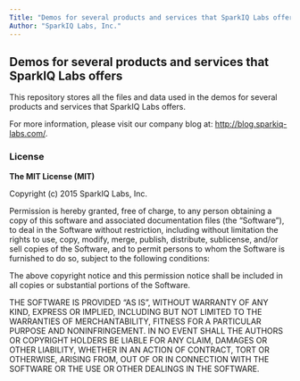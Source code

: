 ---
Title: "Demos for several products and services that SparkIQ Labs offers"
Author: "SparkIQ Labs, Inc."
---

## Demos for several products and services that SparkIQ Labs offers

This repository stores all the files and data used in the demos for several products and services that SparkIQ Labs offers.

For more information, please visit our company blog at: <http://blog.sparkiq-labs.com/>.

### License

**The MIT License (MIT)**

Copyright (c) 2015 SparkIQ Labs, Inc.

Permission is hereby granted, free of charge, to any person obtaining a copy
of this software and associated documentation files (the "Software"), to deal
in the Software without restriction, including without limitation the rights
to use, copy, modify, merge, publish, distribute, sublicense, and/or sell
copies of the Software, and to permit persons to whom the Software is
furnished to do so, subject to the following conditions:

The above copyright notice and this permission notice shall be included in all
copies or substantial portions of the Software.

THE SOFTWARE IS PROVIDED "AS IS", WITHOUT WARRANTY OF ANY KIND, EXPRESS OR
IMPLIED, INCLUDING BUT NOT LIMITED TO THE WARRANTIES OF MERCHANTABILITY,
FITNESS FOR A PARTICULAR PURPOSE AND NONINFRINGEMENT. IN NO EVENT SHALL THE
AUTHORS OR COPYRIGHT HOLDERS BE LIABLE FOR ANY CLAIM, DAMAGES OR OTHER
LIABILITY, WHETHER IN AN ACTION OF CONTRACT, TORT OR OTHERWISE, ARISING FROM,
OUT OF OR IN CONNECTION WITH THE SOFTWARE OR THE USE OR OTHER DEALINGS IN THE
SOFTWARE.